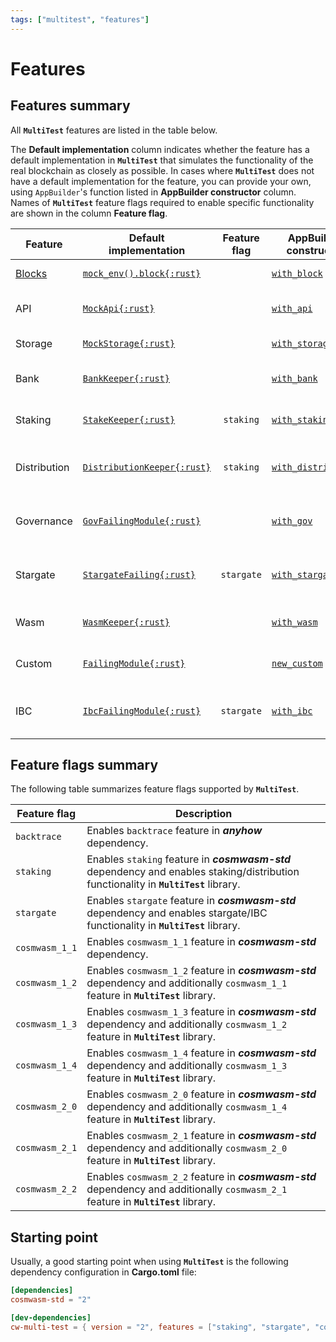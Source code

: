 ```yaml
---
tags: ["multitest", "features"]
---
```


# Features

## Features summary

All **`MultiTest`** features are listed in the table below.

The **Default&nbsp;implementation** column indicates whether the feature has a default
implementation in **`MultiTest`** that simulates the functionality of the real blockchain as closely
as possible. In cases where **`MultiTest`** does not have a default implementation for the feature,
you can provide your own, using `AppBuilder`'s function listed in **AppBuilder&nbsp;constructor**
column. Names of **`MultiTest`** feature flags required to enable specific functionality are shown
in the column **Feature&nbsp;flag**.

| Feature          | Default<br/>implementation                                                                                       | Feature<br/>flag | AppBuilder<br/>constructor                           | Functionality                                      |
| ---------------- | ---------------------------------------------------------------------------------------------------------------- | :--------------: | ---------------------------------------------------- | -------------------------------------------------- |
| [Blocks](blocks) | [`mock_env().block{:rust}`](https://docs.rs/cosmwasm-std/latest/cosmwasm_std/testing/fn.mock_env.html)           |                  | [`with_block`](app-builder#with_block)               | Operations on blocks.                              |
| API              | [`MockApi{:rust}`](https://docs.rs/cosmwasm-std/latest/cosmwasm_std/testing/struct.MockApi.html)                 |                  | [`with_api`](app-builder#with_api)                   | Access to CosmWasm API.                            |
| Storage          | [`MockStorage{:rust}`](https://docs.rs/cosmwasm-std/latest/cosmwasm_std/testing/type.MockStorage.html)           |                  | [`with_storage`](app-builder#with_storage)           | Access to storage.                                 |
| Bank             | [`BankKeeper{:rust}`](https://docs.rs/cw-multi-test/latest/cw_multi_test/struct.BankKeeper.html)                 |                  | [`with_bank`](app-builder#with_bank)                 | Interactions with **Bank** module.                 |
| Staking          | [`StakeKeeper{:rust}`](https://docs.rs/cw-multi-test/latest/cw_multi_test/struct.StakeKeeper.html)               |    `staking`     | [`with_staking`](app-builder#with_staking)           | Interactions with **Staking** module.              |
| Distribution     | [`DistributionKeeper{:rust}`](https://docs.rs/cw-multi-test/latest/cw_multi_test/struct.DistributionKeeper.html) |    `staking`     | [`with_distribution`](app-builder#with_distribution) | Interactions with **Distribution** module.         |
| Governance       | [`GovFailingModule{:rust}`](https://docs.rs/cw-multi-test/latest/cw_multi_test/type.GovFailingModule.html)       |                  | [`with_gov`](app-builder#with_gov)                   | Interactions with **Governance** module.           |
| Stargate         | [`StargateFailing{:rust}`](https://docs.rs/cw-multi-test/latest/cw_multi_test/struct.StargateFailing.html)       |    `stargate`    | [`with_stargate`](app-builder#with_stargate)         | Operations using `Stargate` and/or `Any` messages. |
| Wasm             | [`WasmKeeper{:rust}`](https://docs.rs/cw-multi-test/latest/cw_multi_test/struct.WasmKeeper.html)                 |                  | [`with_wasm`](app-builder#with_wasm)                 | Interactions with **Wasm** module.                 |
| Custom           | [`FailingModule{:rust}`](https://docs.rs/cw-multi-test/latest/cw_multi_test/struct.FailingModule.html)           |                  | [`new_custom`](app-builder#new_custom)               | Operations using custom module.                    |
| IBC              | [`IbcFailingModule{:rust}`](https://docs.rs/cw-multi-test/latest/cw_multi_test/type.IbcFailingModule.html)       |    `stargate`    | [`with_ibc`](app-builder#with_ibc)                   | Inter-blockchain communication operations.         |

## Feature flags summary

The following table summarizes feature flags supported by **`MultiTest`**.

| Feature flag   | Description                                                                                                                           |
| -------------- | ------------------------------------------------------------------------------------------------------------------------------------- |
| `backtrace`    | Enables `backtrace` feature in _**anyhow**_ dependency.                                                                               |
| `staking`      | Enables `staking` feature in _**cosmwasm-std**_ dependency and enables staking/distribution functionality in **`MultiTest`** library. |
| `stargate`     | Enables `stargate` feature in _**cosmwasm-std**_ dependency and enables stargate/IBC functionality in **`MultiTest`** library.        |
| `cosmwasm_1_1` | Enables `cosmwasm_1_1` feature in _**cosmwasm-std**_ dependency.                                                                      |
| `cosmwasm_1_2` | Enables `cosmwasm_1_2` feature in _**cosmwasm-std**_ dependency and additionally `cosmwasm_1_1` feature in **`MultiTest`** library.   |
| `cosmwasm_1_3` | Enables `cosmwasm_1_3` feature in _**cosmwasm-std**_ dependency and additionally `cosmwasm_1_2` feature in **`MultiTest`** library.   |
| `cosmwasm_1_4` | Enables `cosmwasm_1_4` feature in _**cosmwasm-std**_ dependency and additionally `cosmwasm_1_3` feature in **`MultiTest`** library.   |
| `cosmwasm_2_0` | Enables `cosmwasm_2_0` feature in _**cosmwasm-std**_ dependency and additionally `cosmwasm_1_4` feature in **`MultiTest`** library.   |
| `cosmwasm_2_1` | Enables `cosmwasm_2_1` feature in _**cosmwasm-std**_ dependency and additionally `cosmwasm_2_0` feature in **`MultiTest`** library.   |
| `cosmwasm_2_2` | Enables `cosmwasm_2_2` feature in _**cosmwasm-std**_ dependency and additionally `cosmwasm_2_1` feature in **`MultiTest`** library.   |

## Starting point

Usually, a good starting point when using **`MultiTest`** is the following dependency configuration
in **Cargo.toml** file:

```toml filename="Cargo.toml" copy
[dependencies]
cosmwasm-std = "2"

[dev-dependencies]
cw-multi-test = { version = "2", features = ["staking", "stargate", "cosmwasm_2_2"] }
```
